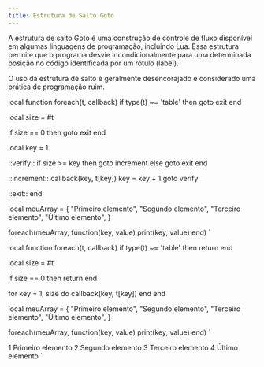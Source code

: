 ```yaml
---
title: Estrutura de Salto Goto
---
```



A estrutura de salto Goto é uma construção de controle de fluxo disponível
em algumas linguagens de programação, incluindo Lua. Essa estrutura permite
que o programa desvie incondicionalmente para uma determinada posição no
código identificada por um rótulo (label).

<Aside type="caution">
  O uso da estrutura de salto é geralmente desencorajado e considerado uma
  prática de programação ruim.
</Aside>

local function foreach(t, callback)
  if type(t) ~= 'table' then
    goto exit
  end

  local size = #t

  if size == 0 then
    goto exit
  end

  local key = 1

  ::verify::
  if size >= key then
    goto increment
  else
    goto exit
  end

  ::increment::
  callback(key, t[key])
  key = key + 1
  goto verify

  ::exit::
end

local meuArray = {
    "Primeiro elemento",
    "Segundo elemento",
    "Terceiro elemento",
    "Último elemento",
}

foreach(meuArray, function(key, value)
  print(key, value)
end)
`

local function foreach(t, callback)
  if type(t) ~= 'table' then
    return
  end

  local size = #t

  if size == 0 then
    return
  end

  for key = 1, size do
    callback(key, t[key])
  end
end

local meuArray = {
  "Primeiro elemento",
  "Segundo elemento",
  "Terceiro elemento",
  "Último elemento",
}

foreach(meuArray, function(key, value)
  print(key, value)
end)
`

1   Primeiro elemento
2   Segundo elemento
3   Terceiro elemento
4   Último elemento
`

<Tabs>
  <TabItem label="editor">
    <CodeLua code={example1} />
  </TabItem>
  <TabItem label="editor - recomendado">
    <CodeLua code={example2} />
  </TabItem>
  <TabItem label="terminal">
    <CodeBash code={exampleOutput} />
  </TabItem>
</Tabs>

